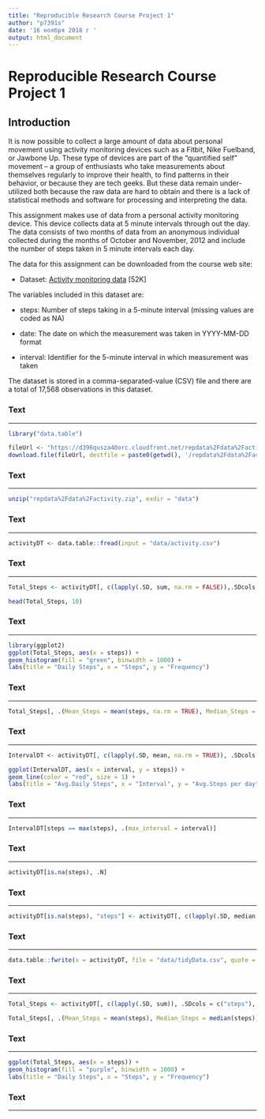 ```yaml
---
title: "Reproducible Research Course Project 1"
author: "p7391s"
date: '16 ноября 2018 г '
output: html_document
---
```


# Reproducible Research Course Project 1

## Introduction

It is now possible to collect a large amount of data about personal movement using activity monitoring devices such as a Fitbit, Nike Fuelband, or Jawbone Up. These type of devices are part of the “quantified self” movement – a group of enthusiasts who take measurements about themselves regularly to improve their health, to find patterns in their behavior, or because they are tech geeks. But these data remain under-utilized both because the raw data are hard to obtain and there is a lack of statistical methods and software for processing and interpreting the data.

This assignment makes use of data from a personal activity monitoring device. This device collects data at 5 minute intervals through out the day. The data consists of two months of data from an anonymous individual collected during the months of October and November, 2012 and include the number of steps taken in 5 minute intervals each day.

The data for this assignment can be downloaded from the course web site:

* Dataset: [Activity monitoring data](https://d396qusza40orc.cloudfront.net/repdata%2Fdata%2Factivity.zip) [52K]

The variables included in this dataset are:

* steps: Number of steps taking in a 5-minute interval (missing values are coded as NA)

* date: The date on which the measurement was taken in YYYY-MM-DD format

* interval: Identifier for the 5-minute interval in which measurement was taken

The dataset is stored in a comma-separated-value (CSV) file and there are a total of 17,568 observations in this dataset.

### Text

------------------------------------

```r


library("data.table")

fileUrl <- "https://d396qusza40orc.cloudfront.net/repdata%2Fdata%2Factivity.zip"
download.file(fileUrl, destfile = paste0(getwd(), '/repdata%2Fdata%2Factivity.zip'), method = "curl")
```

### Text

-------------------------------------

```r
unzip("repdata%2Fdata%2Factivity.zip", exdir = "data")
```

### Text

-------------------------------------

```r
activityDT <- data.table::fread(input = "data/activity.csv")
```

### Text

------------------------------------

```r
Total_Steps <- activityDT[, c(lapply(.SD, sum, na.rm = FALSE)),.SDcols = c("steps"), by = .(date)]

head(Total_Steps, 10)
```

### Text

------------------------------------

```r
library(ggplot2)
ggplot(Total_Steps, aes(x = steps)) +
geom_histogram(fill = "green", binwidth = 1000) +
labs(title = "Daily Steps", x = "Steps", y = "Frequency")
```

### Text

------------------------------------

```r
Total_Steps[, .(Mean_Steps = mean(steps, na.rm = TRUE), Median_Steps = median(steps, na.rm =TRUE))]
```

### Text

-----------------------------------

```r
IntervalDT <- activityDT[, c(lapply(.SD, mean, na.rm = TRUE)), .SDcols = c("steps"), by = .(interval)]

ggplot(IntervalDT, aes(x = interval, y = steps)) +
geom_line(color = "red", size = 1) +
labs(title = "Avg.Daily Steps", x = "Interval", y = "Avg.Steps per day")
```

### Text

-----------------------------------

```r
IntervalDT[steps == max(steps), .(max_interval = interval)]
```

### Text

-----------------------------------

```r
activityDT[is.na(steps), .N]
```

### Text

----------------------------------

```r
activityDT[is.na(steps), "steps"] <- activityDT[, c(lapply(.SD, median, na.rm = TRUE)), .SDcols = c("steps")]
```

### Text

---------------------------------

```r
data.table::fwrite(x = activityDT, file = "data/tidyData.csv", quote = FALSE)
```

### Text

---------------------------------

```r
Total_Steps <- activityDT[, c(lapply(.SD, sum)), .SDcols = c("steps"), by = .(date)]

Total_Steps[, .(Mean_Steps = mean(steps), Median_Steps = median(steps))]
```

### Text

--------------------------------

```r
ggplot(Total_Steps, aes(x = steps)) +
geom_histogram(fill = "purple", binwidth = 1000) +
labs(title = "Daily Steps", x = "Steps", y = "Frequency")
```

### Text

--------------------------------